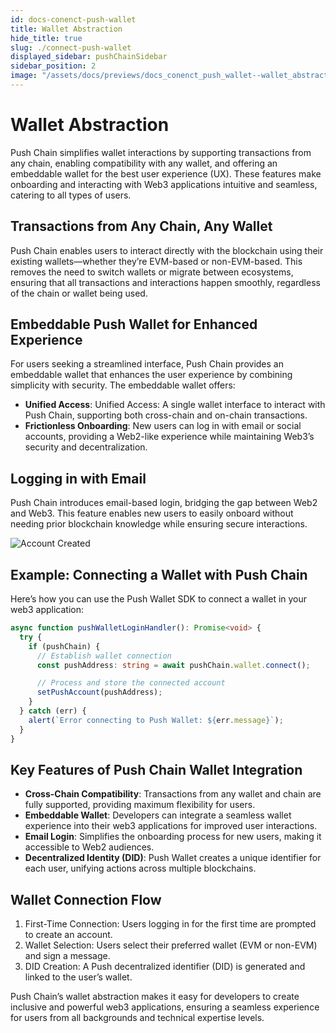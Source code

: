 ```yaml
---
id: docs-conenct-push-wallet
title: Wallet Abstraction
hide_title: true
slug: ./connect-push-wallet
displayed_sidebar: pushChainSidebar
sidebar_position: 2
image: "/assets/docs/previews/docs_conenct_push_wallet--wallet_abstraction.png"
---
```


# Wallet Abstraction

Push Chain simplifies wallet interactions by supporting transactions from any chain, enabling compatibility with any wallet, and offering an embeddable wallet for the best user experience (UX). These features make onboarding and interacting with Web3 applications intuitive and seamless, catering to all types of users.

<head>
  <title>{`Wallet Abstraction | Push Chain | Push Documentation`}</title>
</head>

## Transactions from Any Chain, Any Wallet

Push Chain enables users to interact directly with the blockchain using their existing wallets—whether they’re EVM-based or non-EVM-based. This removes the need to switch wallets or migrate between ecosystems, ensuring that all transactions and interactions happen smoothly, regardless of the chain or wallet being used.

## Embeddable Push Wallet for Enhanced Experience

For users seeking a streamlined interface, Push Chain provides an embeddable wallet that enhances the user experience by combining simplicity with security. The embeddable wallet offers:

- **Unified Access**: Unified Access: A single wallet interface to interact with Push Chain, supporting both cross-chain and on-chain transactions.
- **Frictionless Onboarding**: New users can log in with email or social accounts, providing a Web2-like experience while maintaining Web3’s security and decentralization.

## Logging in with Email

Push Chain introduces email-based login, bridging the gap between Web2 and Web3. This feature enables new users to easily onboard without needing prior blockchain knowledge while ensuring secure interactions.

![Account Created](../images/connect-wallet.gif)

## Example: Connecting a Wallet with Push Chain

Here’s how you can use the Push Wallet SDK to connect a wallet in your web3 application:

```typescript
async function pushWalletLoginHandler(): Promise<void> {
  try {
    if (pushChain) {
      // Establish wallet connection
      const pushAddress: string = await pushChain.wallet.connect();

      // Process and store the connected account
      setPushAccount(pushAddress);
    }
  } catch (err) {
    alert(`Error connecting to Push Wallet: ${err.message}`);
  }
}
```

## Key Features of Push Chain Wallet Integration

- **Cross-Chain Compatibility**: Transactions from any wallet and chain are fully supported, providing maximum flexibility for users.
- **Embeddable Wallet**: Developers can integrate a seamless wallet experience into their web3 applications for improved user interactions.
- **Email Login**: Simplifies the onboarding process for new users, making it accessible to Web2 audiences.
- **Decentralized Identity (DID)**: Push Wallet creates a unique identifier for each user, unifying actions across multiple blockchains.

## Wallet Connection Flow

1.	First-Time Connection: Users logging in for the first time are prompted to create an account.
2.	Wallet Selection: Users select their preferred wallet (EVM or non-EVM) and sign a message.
3.	DID Creation: A Push decentralized identifier (DID) is generated and linked to the user’s wallet.

Push Chain’s wallet abstraction makes it easy for developers to create inclusive and powerful web3 applications, ensuring a seamless experience for users from all backgrounds and technical expertise levels.
